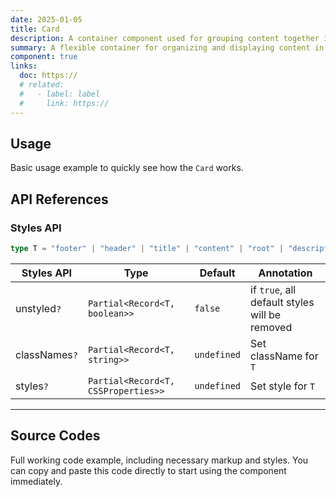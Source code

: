 ```yaml
---
date: 2025-01-05
title: Card
description: A container component used for grouping content together in a modular way. Often used for displaying summaries, images, or interactive content.
summary: A flexible container for organizing and displaying content in a structured format.
component: true
links:
  doc: https://
  # related:
  #   - label: label
  #     link: https://
---
```


## Usage

Basic usage example to quickly see how the `Card` works.

<CardDemosUsage />

## API References

### Styles API

```ts
type T = "footer" | "header" | "title" | "content" | "root" | "description";
```

| Styles API    | Type                                | Default     | Annotation                                    |
| ------------- | ----------------------------------- | ----------- | --------------------------------------------- |
| unstyled`?`   | `Partial<Record<T, boolean>>`       | `false`     | if `true`, all default styles will be removed |
| classNames`?` | `Partial<Record<T, string>>`        | `undefined` | Set className for `T`                         |
| styles`?`     | `Partial<Record<T, CSSProperties>>` | `undefined` | Set style for `T`                             |

---

## Source Codes

Full working code example, including necessary markup and styles.
You can copy and paste this code directly to start using the component immediately.

<SourceCodes name="card" />

